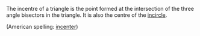 The incentre of a triangle is the point formed at the intersection of the three angle bisectors in the triangle. It is also the centre of the [[incircle]].

(American spelling: [[incenter]])

{{wikify}}